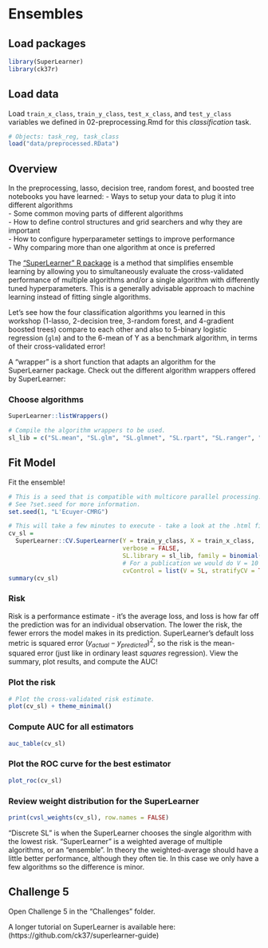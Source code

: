 # Ensembles

## Load packages

```r
library(SuperLearner)
library(ck37r)
```

## Load data 

Load `train_x_class`, `train_y_class`, `test_x_class`, and `test_y_class` variables we defined in 02-preprocessing.Rmd for this *classification* task. 

```r
# Objects: task_reg, task_class
load("data/preprocessed.RData")
```

## Overview

In the preprocessing, lasso, decision tree, random forest, and boosted tree notebooks you have learned: 
- Ways to setup your data to plug it into different algorithms  
- Some common moving parts of different algorithms  
- How to define control structures and grid searchers and why they are important  
- How to configure hyperparameter settings to improve performance  
- Why comparing more than one algorithm at once is preferred  

The ["SuperLearner" R package](https://cran.r-project.org/web/packages/SuperLearner/index.html) is a method that simplifies ensemble learning by allowing you to simultaneously evaluate the cross-validated performance of multiple algorithms and/or a single algorithm with differently tuned hyperparameters. This is a generally advisable approach to machine learning instead of fitting single algorithms. 

Let's see how the four classification algorithms you learned in this workshop (1-lasso, 2-decision tree, 3-random forest, and 4-gradient boosted trees) compare to each other and also to 5-binary logistic regression (`glm`) and to the 6-mean of Y as a benchmark algorithm, in terms of their cross-validated error!  

A "wrapper" is a short function that adapts an algorithm for the SuperLearner package. Check out the different algorithm wrappers offered by SuperLearner:

### Choose algorithms

```r
SuperLearner::listWrappers()
```

```r
# Compile the algorithm wrappers to be used.
sl_lib = c("SL.mean", "SL.glm", "SL.glmnet", "SL.rpart", "SL.ranger", "SL.xgboost")
```

## Fit Model

Fit the ensemble! 

```r
# This is a seed that is compatible with multicore parallel processing.
# See ?set.seed for more information.
set.seed(1, "L'Ecuyer-CMRG") 

# This will take a few minutes to execute - take a look at the .html file to see the output!
cv_sl =
  SuperLearner::CV.SuperLearner(Y = train_y_class, X = train_x_class,
                                verbose = FALSE,
                                SL.library = sl_lib, family = binomial(),
                                # For a publication we would do V = 10 or 20
                                cvControl = list(V = 5L, stratifyCV = TRUE))
summary(cv_sl)
```

### Risk

Risk is a performance estimate - it's the average loss, and loss is how far off the prediction was for an individual observation. The lower the risk, the fewer errors the model makes in its prediction. SuperLearner's default loss metric is squared error $(y_{actual} - y_{predicted})^2$, so the risk is the mean-squared error (just like in ordinary least _squares_ regression). View the summary, plot results, and compute the AUC!

### Plot the risk

```r
# Plot the cross-validated risk estimate.
plot(cv_sl) + theme_minimal()
```

### Compute AUC for all estimators

```r
auc_table(cv_sl)
```

### Plot the ROC curve for the best estimator

```r
plot_roc(cv_sl)
```

### Review weight distribution for the SuperLearner

```r
print(cvsl_weights(cv_sl), row.names = FALSE)
```

"Discrete SL" is when the SuperLearner chooses the single algorithm with the lowest risk. "SuperLearner" is a weighted average of multiple algorithms, or an "ensemble". In theory the weighted-average should have a little better performance, although they often tie. In this case we only have a few algorithms so the difference is minor.  

## Challenge 5
Open Challenge 5 in the "Challenges" folder. 

A longer tutorial on SuperLearner is available here: (https://github.com/ck37/superlearner-guide)

